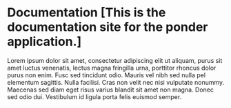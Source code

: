 # Documentation [This is the documentation site for the ponder application.]

Lorem ipsum dolor sit amet, consectetur adipiscing elit ut aliquam, purus sit amet luctus venenatis, lectus magna fringilla urna, porttitor rhoncus dolor purus non enim. Fusc sed tincidunt odio. Mauris vel nibh sed nulla pel elementum sagittis. Nulla facilisi. Cras non velit nec nisi vulputate nonummy. Maecenas sed diam eget risus varius blandit sit amet non magna. Donec sed odio dui. Vestibulum id ligula porta felis euismod semper.
